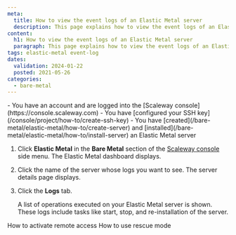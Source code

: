 ```yaml
---
meta:
  title: How to view the event logs of an Elastic Metal server
  description: This page explains how to view the event logs of an Elastic Metal server
content:
  h1: How to view the event logs of an Elastic Metal server
  paragraph: This page explains how to view the event logs of an Elastic Metal server
tags: elastic-metal event-log 
dates:
  validation: 2024-01-22
  posted: 2021-05-26
categories:
  - bare-metal
---
```


<Macro id="iam-requirements" />

<Message type="requirement">
  - You have an account and are logged into the [Scaleway console](https://console.scaleway.com)
  - You have [configured your SSH key](/console/project/how-to/create-ssh-key)
  - You have [created](/bare-metal/elastic-metal/how-to/create-server) and [installed](/bare-metal/elastic-metal/how-to/install-server) an Elastic Metal server
</Message>

1. Click **Elastic Metal** in the **Bare Metal** section of the [Scaleway console](https://console.scaleway.com) side menu. The Elastic Metal dashboard displays.
2. Click the name of the server whose logs you want to see. The server details page displays.
3. Click the **Logs** tab.

    A list of operations executed on your Elastic Metal server is shown. These logs include tasks like start, stop, and re-installation of the server.


<Navigation title="See Also">
  <PreviousButton to="/bare-metal/elastic-metal/how-to/activate-remote-access/">How to activate remote access</PreviousButton>
  <NextButton to="/bare-metal/elastic-metal/how-to/use-rescue-mode/">How to use rescue mode</NextButton>
</Navigation>
